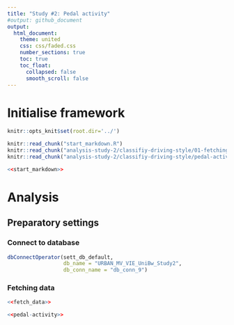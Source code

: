 ```yaml
---
title: "Study #2: Pedal activity"
#output: github_document
output:
  html_document:
    theme: united
    css: css/faded.css
    number_sections: true
    toc: true
    toc_float:
      collapsed: false
      smooth_scroll: false
---
```


# Initialise framework
```r
knitr::opts_knit$set(root.dir='../')
```

```r
knitr::read_chunk("start_markdown.R")
knitr::read_chunk("analysis-study-2/classifiy-driving-style/01-fetching-data-from-db_dist-s.R")
knitr::read_chunk("analysis-study-2/classifiy-driving-style/pedal-activity.R")
```

```r
<<start_markdown>>
```

# Analysis

## Preparatory settings

### Connect to database
```r
dbConnectOperator(sett_db_default, 
                  db_name = "URBAN_MV_VIE_UniBw_Study2", 
                  db_conn_name = "db_conn_9")
```

### Fetching data

```r
<<fetch_data>>
```

```r
<<pedal-activity>>
```
